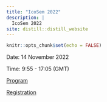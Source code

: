 ```yaml
---
title: "IcoSem 2022"
description: |
  IcoSem 2022
site: distill::distill_website
---
```


```r
knitr::opts_chunk$set(echo = FALSE)
```

Date: 14 November 2022

Time: 9:55 - 17:05 (GMT)

[Program](IcoSem2022_program.pdf)

[Registration](https://forms.gle/iAZLuqZAvyNR6MAMA)
